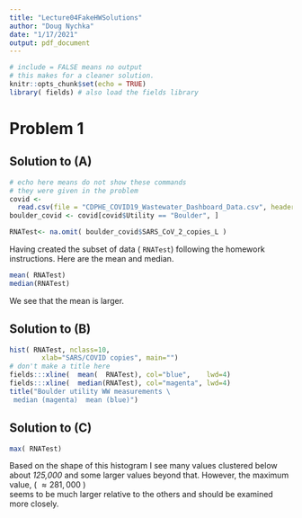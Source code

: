 ```yaml
---
title: "Lecture04FakeHWSolutions"
author: "Doug Nychka"
date: "1/17/2021"
output: pdf_document
---
```


```r
# include = FALSE means no output 
# this makes for a cleaner solution.
knitr::opts_chunk$set(echo = TRUE)
library( fields) # also load the fields library
```
<!-- BEGIN Comment
A copy of the problem for reference but not printed out
## Problem 1
Create the RNATest data set and ...
* (A) What are the median and  mean for these RNA data? 
  Which is larger?
* (B) Plot a histogram of these data and locate the mean and median by vertical lines. (You can use the fields package function ```xline``` to to add the lines.)
* (C) Do any of the values  seem to  be outliers, i.e. unusual, worthy of scrutiny?
END Comment   -->

# Problem 1 

## Solution to (A)

```r
# echo here means do not show these commands
# they were given in the problem
covid <-
  read.csv(file = "CDPHE_COVID19_Wastewater_Dashboard_Data.csv", header = T)
boulder_covid <- covid[covid$Utility == "Boulder", ]

RNATest<- na.omit( boulder_covid$SARS_CoV_2_copies_L )
```

Having created the subset of data ( ```RNATest```)  following the homework
instructions. 
Here are the mean and median. 

```r
mean( RNATest)
median(RNATest)
```

We see that the mean is larger. 

## Solution to (B)

<!--  Play around with the figure size so it 
      looks nice ... 
-->

```r
hist( RNATest, nclass=10, 
        xlab="SARS/COVID copies", main="")
# don't make a title here 
fields:::xline(  mean(  RNATest), col="blue",    lwd=4)
fields:::xline(  median(RNATest), col="magenta", lwd=4)
title("Boulder utility WW measurements \
 median (magenta)  mean (blue)")
```

<!-- Insert a page break so next answer is on a new page.
This is a command in the markdown language 
-->

\pagebreak

## Solution to (C)

```r
max( RNATest)
```

Based on the shape of this histogram I see many values clustered below about
*125,000* and some larger values beyond that. However, the maximum value,
( $\approx 281,000$ )   
  seems to be much larger relative to  the others and should be examined more closely. 

<!--  
The $ symbols calls/trigger LaTex to evaluate what is inside
Of course one needs to know that the  approximate symbo in
Latex is specified by \approx .
In general  use  $ to enclose any LaTeX formula or math 
expression to see it in R Markdown. 
 -->









